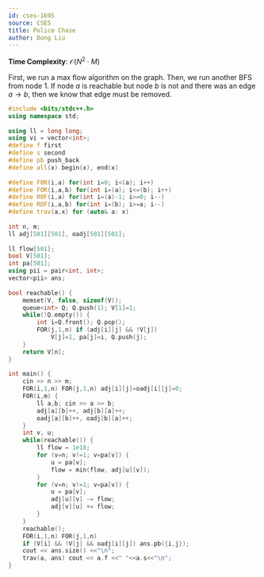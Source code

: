 ```yaml
---
id: cses-1695
source: CSES
title: Police Chase
author: Dong Liu
---
```


**Time Complexity**: $\mathcal O(N^2 \cdot M)$

First, we run a max flow algorithm on the graph. Then, we run another BFS from node $1$. If node $a$ is reachable but node $b$ is not and there was an edge $a\rightarrow b$, then we know that edge must be removed.

<LanguageSection>

<CPPSection>

```cpp
#include <bits/stdc++.h>
using namespace std;
 
using ll = long long;
using vi = vector<int>;
#define f first
#define s second
#define pb push_back
#define all(x) begin(x), end(x)
 
#define F0R(i,a) for(int i=0; i<(a); i++)
#define FOR(i,a,b) for(int i=(a); i<=(b); i++)
#define R0F(i,a) for(int i=(a)-1; i>=0; i--)
#define ROF(i,a,b) for(int i=(b); i>=a; i--)
#define trav(a,x) for (auto& a: x)
 
int n, m;
ll adj[501][501], oadj[501][501];
 
ll flow[501];
bool V[501];
int pa[501];
using pii = pair<int, int>;
vector<pii> ans;
 
bool reachable() {
    memset(V, false, sizeof(V));
    queue<int> Q; Q.push(1); V[1]=1;
    while(!Q.empty()) {
        int i=Q.front(); Q.pop();
        FOR(j,1,n) if (adj[i][j] && !V[j])
            V[j]=1, pa[j]=i, Q.push(j);
    }
    return V[n];
}
 
int main() {
    cin >> n >> m;
    FOR(i,1,n) FOR(j,1,n) adj[i][j]=oadj[i][j]=0;
    F0R(i,m) {
        ll a,b; cin >> a >> b;
        adj[a][b]++, adj[b][a]++;
        oadj[a][b]++, oadj[b][a]++;
    }
    int v, u;
    while(reachable()) {
        ll flow = 1e18;
        for (v=n; v!=1; v=pa[v]) {
            u = pa[v];
            flow = min(flow, adj[u][v]);
        }
        for (v=n; v!=1; v=pa[v]) {
            u = pa[v];
            adj[u][v] -= flow;
            adj[v][u] += flow;
        }
    }
    reachable();
    FOR(i,1,n) FOR(j,1,n)
    if (V[i] && !V[j] && oadj[i][j]) ans.pb({i,j});
    cout << ans.size() <<"\n";
    trav(a, ans) cout << a.f <<" "<<a.s<<"\n";
}
```

</CPPSection>

</LanguageSection>
